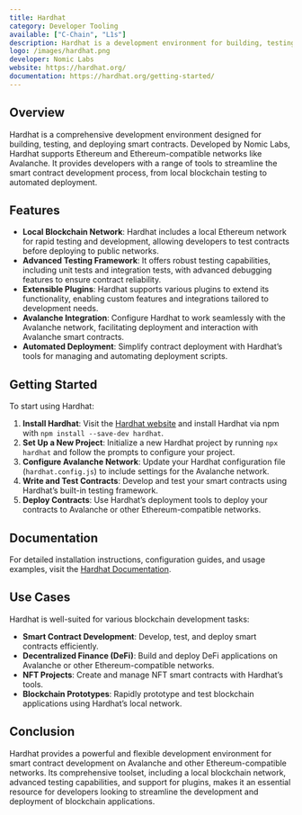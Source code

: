 ```yaml
---
title: Hardhat
category: Developer Tooling
available: ["C-Chain", "L1s"]
description: Hardhat is a development environment for building, testing, and deploying smart contracts on Avalanche and other Ethereum-compatible networks.
logo: /images/hardhat.png
developer: Nomic Labs
website: https://hardhat.org/
documentation: https://hardhat.org/getting-started/
---
```


## Overview

Hardhat is a comprehensive development environment designed for building, testing, and deploying smart contracts. Developed by Nomic Labs, Hardhat supports Ethereum and Ethereum-compatible networks like Avalanche. It provides developers with a range of tools to streamline the smart contract development process, from local blockchain testing to automated deployment.

## Features

- **Local Blockchain Network**: Hardhat includes a local Ethereum network for rapid testing and development, allowing developers to test contracts before deploying to public networks.
- **Advanced Testing Framework**: It offers robust testing capabilities, including unit tests and integration tests, with advanced debugging features to ensure contract reliability.
- **Extensible Plugins**: Hardhat supports various plugins to extend its functionality, enabling custom features and integrations tailored to development needs.
- **Avalanche Integration**: Configure Hardhat to work seamlessly with the Avalanche network, facilitating deployment and interaction with Avalanche smart contracts.
- **Automated Deployment**: Simplify contract deployment with Hardhat’s tools for managing and automating deployment scripts.

## Getting Started

To start using Hardhat:

1. **Install Hardhat**: Visit the [Hardhat website](https://hardhat.org/) and install Hardhat via npm with `npm install --save-dev hardhat`.
2. **Set Up a New Project**: Initialize a new Hardhat project by running `npx hardhat` and follow the prompts to configure your project.
3. **Configure Avalanche Network**: Update your Hardhat configuration file (`hardhat.config.js`) to include settings for the Avalanche network.
4. **Write and Test Contracts**: Develop and test your smart contracts using Hardhat’s built-in testing framework.
5. **Deploy Contracts**: Use Hardhat’s deployment tools to deploy your contracts to Avalanche or other Ethereum-compatible networks.

## Documentation

For detailed installation instructions, configuration guides, and usage examples, visit the [Hardhat Documentation](https://hardhat.org/getting-started/).

## Use Cases

Hardhat is well-suited for various blockchain development tasks:

- **Smart Contract Development**: Develop, test, and deploy smart contracts efficiently.
- **Decentralized Finance (DeFi)**: Build and deploy DeFi applications on Avalanche or other Ethereum-compatible networks.
- **NFT Projects**: Create and manage NFT smart contracts with Hardhat’s tools.
- **Blockchain Prototypes**: Rapidly prototype and test blockchain applications using Hardhat’s local network.

## Conclusion

Hardhat provides a powerful and flexible development environment for smart contract development on Avalanche and other Ethereum-compatible networks. Its comprehensive toolset, including a local blockchain network, advanced testing capabilities, and support for plugins, makes it an essential resource for developers looking to streamline the development and deployment of blockchain applications.

